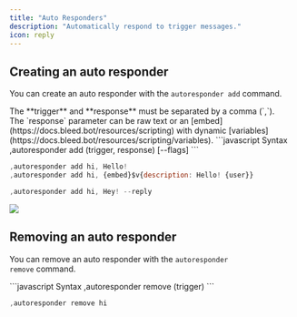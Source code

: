 ```yaml
---
title: "Auto Responders"
description: "Automatically respond to trigger messages."
icon: reply
---
```


## Creating an auto responder

You can create an auto responder with the `autoresponder add` command.

<Warning>
  The **trigger** and **response** must be separated by a comma (`,`).
</Warning>

<Tip>
  The `response` parameter can be raw text or an [embed](https://docs.bleed.bot/resources/scripting) with dynamic [variables](https://docs.bleed.bot/resources/scripting/variables).
</Tip>

<CodeGroup>
  ```javascript Syntax
  ,autoresponder add (trigger, response) [--flags]
  ```

  ```javascript Example
  ,autoresponder add hi, Hello!
  ,autoresponder add hi, {embed}$v{description: Hello! {user}}
  ```

  ```javascript Example with flags
  ,autoresponder add hi, Hey! --reply
  ```
</CodeGroup>

![](/images/autoresponderAdd.png)

## Removing an auto responder

You can remove an auto responder with the `autoresponder remove` command.

<CodeGroup>
  ```javascript Syntax
  ,autoresponder remove (trigger)
  ```

  ```javascript Example
  ,autoresponder remove hi
  ```
</CodeGroup>